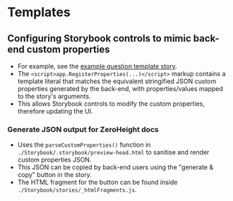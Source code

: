 
<Meta title="Templates" />

# Templates

## Configuring Storybook controls to mimic back-end custom properties
- For example, see the [example question template story](/story/templates-1-example-question-template--example).
- The `<script>app.RegisterProperties(...)</script>` markup contains a template literal that matches the equivalent stringified JSON custom properties generated by the back-end, with properties/values mapped to the story's arguments.
- This allows Storybook controls to modify the custom properties, therefore updating the UI.

### Generate JSON output for ZeroHeight docs
- Uses the `parseCustomProperties()` function in `./Storybook/.storybook/preview-head.html` to sanitise and render custom properties JSON.
- This JSON can be copied by back-end users using the "generate & copy" button in the story.
- The HTML fragment for the button can be found inside `./Storybook/stories/_htmlFragments.js`.
